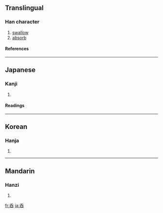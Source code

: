 {{see|吞}}

==Translingual==
===Han character===
{{Han char|rn=30|rad=口|as=04|sn=7|four=|canj=竹大口 (HKR)}}
# [[swallow]]
# [[absorb]]
====References====
{{Han ref|kx=0181.191|hdz=10585.040|uh=5451|ud=21585}}
----
==Japanese==
===Kanji===
{{ja-kanji|grade=|rs=口04}}
# {{defn|Japanese}} 
====Readings====
{{ja-readings|on=[[どん]] (don), [[とん]] (ton), [[てん]] (ten)|kun=[[のむ]] (nomu)}}
----
==Korean==
===Hanja===
{{ko-hanja|hangeul=탄|rv=tan|mr=t'an}}
# {{defn|Korean}}
----
==Mandarin==
===Hanzi===
{{cmn-hanzi|pin=[[ǒu]] ([[ou3]]), [[òu]] ([[ou4]]), [[tūn]] ([[tun1]])|wg=ou<sup>3</sup>, ou<sup>4</sup>, t'un<sup>1</sup>}}
# {{defn|Mandarin}}

[[fr:呑]]
[[ja:呑]]